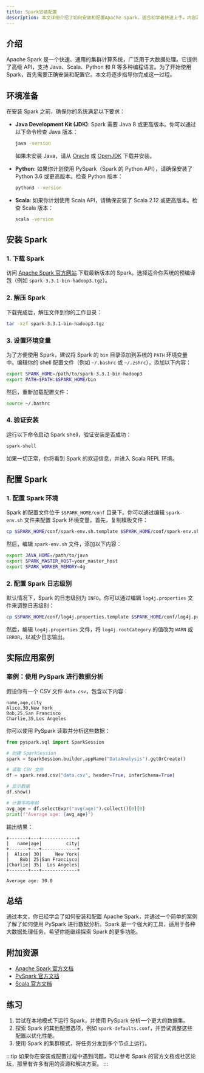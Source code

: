 ```yaml
---
title: Spark安装配置
description: 本文详细介绍了如何安装和配置Apache Spark，适合初学者快速上手。内容涵盖环境准备、安装步骤、配置优化以及实际应用案例。
---
```


## 介绍

Apache Spark 是一个快速、通用的集群计算系统，广泛用于大数据处理。它提供了高级 API，支持 Java、Scala、Python 和 R 等多种编程语言。为了开始使用 Spark，首先需要正确安装和配置它。本文将逐步指导你完成这一过程。

## 环境准备

在安装 Spark 之前，确保你的系统满足以下要求：

- **Java Development Kit (JDK)**: Spark 需要 Java 8 或更高版本。你可以通过以下命令检查 Java 版本：

  ```bash
  java -version
  ```

  如果未安装 Java，请从 [Oracle](https://www.oracle.com/java/technologies/javase-downloads.html) 或 [OpenJDK](https://openjdk.java.net/) 下载并安装。

- **Python**: 如果你计划使用 PySpark（Spark 的 Python API），请确保安装了 Python 3.6 或更高版本。检查 Python 版本：

  ```bash
  python3 --version
  ```

- **Scala**: 如果你计划使用 Scala API，请确保安装了 Scala 2.12 或更高版本。检查 Scala 版本：

  ```bash
  scala -version
  ```

## 安装 Spark

### 1. 下载 Spark

访问 [Apache Spark 官方网站](https://spark.apache.org/downloads.html) 下载最新版本的 Spark。选择适合你系统的预编译包（例如 `spark-3.3.1-bin-hadoop3.tgz`）。

### 2. 解压 Spark

下载完成后，解压文件到你的工作目录：

```bash
tar -xzf spark-3.3.1-bin-hadoop3.tgz
```

### 3. 设置环境变量

为了方便使用 Spark，建议将 Spark 的 `bin` 目录添加到系统的 `PATH` 环境变量中。编辑你的 shell 配置文件（例如 `~/.bashrc` 或 `~/.zshrc`），添加以下内容：

```bash
export SPARK_HOME=/path/to/spark-3.3.1-bin-hadoop3
export PATH=$PATH:$SPARK_HOME/bin
```

然后，重新加载配置文件：

```bash
source ~/.bashrc
```

### 4. 验证安装

运行以下命令启动 Spark shell，验证安装是否成功：

```bash
spark-shell
```

如果一切正常，你将看到 Spark 的欢迎信息，并进入 Scala REPL 环境。

## 配置 Spark

### 1. 配置 Spark 环境

Spark 的配置文件位于 `$SPARK_HOME/conf` 目录下。你可以通过编辑 `spark-env.sh` 文件来配置 Spark 环境变量。首先，复制模板文件：

```bash
cp $SPARK_HOME/conf/spark-env.sh.template $SPARK_HOME/conf/spark-env.sh
```

然后，编辑 `spark-env.sh` 文件，添加以下内容：

```bash
export JAVA_HOME=/path/to/java
export SPARK_MASTER_HOST=your_master_host
export SPARK_WORKER_MEMORY=4g
```

### 2. 配置 Spark 日志级别

默认情况下，Spark 的日志级别为 `INFO`。你可以通过编辑 `log4j.properties` 文件来调整日志级别：

```bash
cp $SPARK_HOME/conf/log4j.properties.template $SPARK_HOME/conf/log4j.properties
```

然后，编辑 `log4j.properties` 文件，将 `log4j.rootCategory` 的值改为 `WARN` 或 `ERROR`，以减少日志输出。

## 实际应用案例

### 案例：使用 PySpark 进行数据分析

假设你有一个 CSV 文件 `data.csv`，包含以下内容：

```csv
name,age,city
Alice,30,New York
Bob,25,San Francisco
Charlie,35,Los Angeles
```

你可以使用 PySpark 读取并分析这些数据：

```python
from pyspark.sql import SparkSession

# 创建 SparkSession
spark = SparkSession.builder.appName("DataAnalysis").getOrCreate()

# 读取 CSV 文件
df = spark.read.csv("data.csv", header=True, inferSchema=True)

# 显示数据
df.show()

# 计算平均年龄
avg_age = df.selectExpr("avg(age)").collect()[0][0]
print(f"Average age: {avg_age}")
```

输出结果：

```
+-------+---+-------------+
|   name|age|         city|
+-------+---+-------------+
|  Alice| 30|     New York|
|    Bob| 25|San Francisco|
|Charlie| 35|  Los Angeles|
+-------+---+-------------+

Average age: 30.0
```

## 总结

通过本文，你已经学会了如何安装和配置 Apache Spark，并通过一个简单的案例了解了如何使用 PySpark 进行数据分析。Spark 是一个强大的工具，适用于各种大数据处理任务。希望你能继续探索 Spark 的更多功能。

## 附加资源

- [Apache Spark 官方文档](https://spark.apache.org/docs/latest/)
- [PySpark 官方文档](https://spark.apache.org/docs/latest/api/python/)
- [Scala 官方文档](https://docs.scala-lang.org/)

## 练习

1. 尝试在本地模式下运行 Spark，并使用 PySpark 分析一个更大的数据集。
2. 探索 Spark 的其他配置选项，例如 `spark-defaults.conf`，并尝试调整这些配置以优化性能。
3. 使用 Spark 的集群模式，将任务分发到多个节点上运行。

:::tip
如果你在安装或配置过程中遇到问题，可以参考 Spark 的官方文档或社区论坛，那里有许多有用的资源和解决方案。
:::